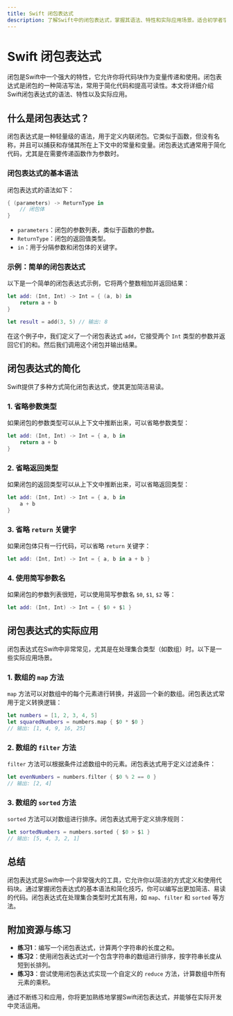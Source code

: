 ```yaml
---
title: Swift 闭包表达式
description: 了解Swift中的闭包表达式，掌握其语法、特性和实际应用场景。适合初学者学习Swift函数的高级概念。
---
```


# Swift 闭包表达式

闭包是Swift中一个强大的特性，它允许你将代码块作为变量传递和使用。闭包表达式是闭包的一种简洁写法，常用于简化代码和提高可读性。本文将详细介绍Swift闭包表达式的语法、特性以及实际应用。

## 什么是闭包表达式？

闭包表达式是一种轻量级的语法，用于定义内联闭包。它类似于函数，但没有名称，并且可以捕获和存储其所在上下文中的常量和变量。闭包表达式通常用于简化代码，尤其是在需要传递函数作为参数时。

### 闭包表达式的基本语法

闭包表达式的语法如下：

```swift
{ (parameters) -> ReturnType in
    // 闭包体
}
```

- `parameters`：闭包的参数列表，类似于函数的参数。
- `ReturnType`：闭包的返回值类型。
- `in`：用于分隔参数和闭包体的关键字。

### 示例：简单的闭包表达式

以下是一个简单的闭包表达式示例，它将两个整数相加并返回结果：

```swift
let add: (Int, Int) -> Int = { (a, b) in
    return a + b
}

let result = add(3, 5) // 输出: 8
```

在这个例子中，我们定义了一个闭包表达式 `add`，它接受两个 `Int` 类型的参数并返回它们的和。然后我们调用这个闭包并输出结果。

## 闭包表达式的简化

Swift提供了多种方式简化闭包表达式，使其更加简洁易读。

### 1. 省略参数类型

如果闭包的参数类型可以从上下文中推断出来，可以省略参数类型：

```swift
let add: (Int, Int) -> Int = { a, b in
    return a + b
}
```

### 2. 省略返回类型

如果闭包的返回类型可以从上下文中推断出来，可以省略返回类型：

```swift
let add: (Int, Int) -> Int = { a, b in
    a + b
}
```

### 3. 省略 `return` 关键字

如果闭包体只有一行代码，可以省略 `return` 关键字：

```swift
let add: (Int, Int) -> Int = { a, b in a + b }
```

### 4. 使用简写参数名

如果闭包的参数列表很短，可以使用简写参数名 `$0`, `$1`, `$2` 等：

```swift
let add: (Int, Int) -> Int = { $0 + $1 }
```

## 闭包表达式的实际应用

闭包表达式在Swift中非常常见，尤其是在处理集合类型（如数组）时。以下是一些实际应用场景。

### 1. 数组的 `map` 方法

`map` 方法可以对数组中的每个元素进行转换，并返回一个新的数组。闭包表达式常用于定义转换逻辑：

```swift
let numbers = [1, 2, 3, 4, 5]
let squaredNumbers = numbers.map { $0 * $0 }
// 输出: [1, 4, 9, 16, 25]
```

### 2. 数组的 `filter` 方法

`filter` 方法可以根据条件过滤数组中的元素。闭包表达式用于定义过滤条件：

```swift
let evenNumbers = numbers.filter { $0 % 2 == 0 }
// 输出: [2, 4]
```

### 3. 数组的 `sorted` 方法

`sorted` 方法可以对数组进行排序。闭包表达式用于定义排序规则：

```swift
let sortedNumbers = numbers.sorted { $0 > $1 }
// 输出: [5, 4, 3, 2, 1]
```

## 总结

闭包表达式是Swift中一个非常强大的工具，它允许你以简洁的方式定义和使用代码块。通过掌握闭包表达式的基本语法和简化技巧，你可以编写出更加简洁、易读的代码。闭包表达式在处理集合类型时尤其有用，如 `map`、`filter` 和 `sorted` 等方法。

## 附加资源与练习

- **练习1**：编写一个闭包表达式，计算两个字符串的长度之和。
- **练习2**：使用闭包表达式对一个包含字符串的数组进行排序，按字符串长度从短到长排列。
- **练习3**：尝试使用闭包表达式实现一个自定义的 `reduce` 方法，计算数组中所有元素的乘积。

通过不断练习和应用，你将更加熟练地掌握Swift闭包表达式，并能够在实际开发中灵活运用。